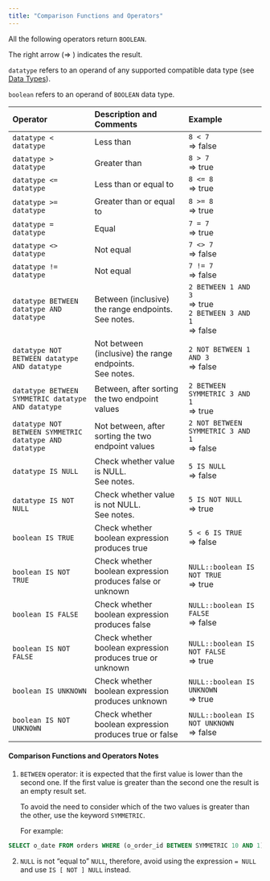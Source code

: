 ```yaml
---
title: "Comparison Functions and Operators"
---
```


All the following operators return `BOOLEAN`.

The right arrow (⇒ ) indicates the result.

`datatype` refers to an operand of any supported compatible data type (see [Data Types](/sql/data-types)).

`boolean` refers to an operand of `BOOLEAN` data type.

| Operator                                               | Description and Comments                                     | Example                                                               |
| :----------------------------------------------------- | :----------------------------------------------------------- | :-------------------------------------------------------------------- |
| `datatype < datatype`                                  | Less than                                                    | `8 < 7`<br />⇒ false                                                  |
| `datatype > datatype`                                  | Greater than                                                 | `8 > 7`<br />⇒ true                                                   |
| `datatype <= datatype`                                 | Less than or equal to                                        | `8 <= 8`<br />⇒ true                                                  |
| `datatype >= datatype`                                 | Greater than or equal to                                     | `8 >= 8`<br />⇒ true                                                  |
| `datatype = datatype`                                  | Equal                                                        | `7 = 7`<br />⇒ true                                                   |
| `datatype <> datatype`                                 | Not equal                                                    | `7 <> 7`<br />⇒ false                                                 |
| `datatype != datatype`                                 | Not equal                                                    | `7 != 7`<br />⇒ false                                                 |
| `datatype BETWEEN datatype AND datatype`               | Between (inclusive) the range endpoints.<br />See notes.     | `2 BETWEEN 1 AND 3`<br />⇒ true<br />`2 BETWEEN 3 AND 1`<br />⇒ false |
| `datatype NOT BETWEEN datatype AND datatype`           | Not between (inclusive) the range endpoints.<br />See notes. | `2 NOT BETWEEN 1 AND 3`<br />⇒ false                                  |
| `datatype BETWEEN SYMMETRIC datatype AND datatype`     | Between, after sorting the two endpoint values               | `2 BETWEEN SYMMETRIC 3 AND 1`<br />⇒ true                             |
| `datatype NOT BETWEEN SYMMETRIC datatype AND datatype` | Not between, after sorting the two endpoint values           | `2 NOT BETWEEN SYMMETRIC 3 AND 1`<br />⇒ false                        |
| `datatype IS NULL`                                     | Check whether value is NULL.<br />See notes.                 | `5 IS NULL`<br />⇒ false                                              |
| `datatype IS NOT NULL`                                 | Check whether value is not NULL.<br />See notes.             | `5 IS NOT NULL`<br />⇒ true                                           |
| `boolean IS TRUE`                                      | Check whether boolean expression produces true               | `5 < 6 IS TRUE`<br />⇒ false                                          |
| `boolean IS NOT TRUE`                                  | Check whether boolean expression produces false or unknown   | `NULL::boolean IS NOT TRUE`<br />⇒ true                               |
| `boolean IS FALSE`                                     | Check whether boolean expression produces false              | `NULL::boolean IS FALSE`<br />⇒ false                                 |
| `boolean IS NOT FALSE`                                 | Check whether boolean expression produces true or unknown    | `NULL::boolean IS NOT FALSE`<br />⇒ true                              |
| `boolean IS UNKNOWN`                                   | Check whether boolean expression produces unknown            | `NULL::boolean IS UNKNOWN`<br />⇒ true                                |
| `boolean IS NOT UNKNOWN`                               | Check whether boolean expression produces true or false      | `NULL::boolean IS NOT UNKNOWN`<br />⇒ false                           |

#### Comparison Functions and Operators Notes

1. `BETWEEN` operator: it is expected that the first value is lower than the second one. If the first value is
   greater than the second one the result is an empty result set.

   To avoid the need to consider which of the two values is greater than the other, use the keyword `SYMMETRIC`.

   For example:

```sql
SELECT o_date FROM orders WHERE (o_order_id BETWEEN SYMMETRIC 10 AND 1);
```

2. `NULL` is not “equal to” `NULL`, therefore, avoid using the expression `= NULL` and use `IS [ NOT ] NULL` instead.